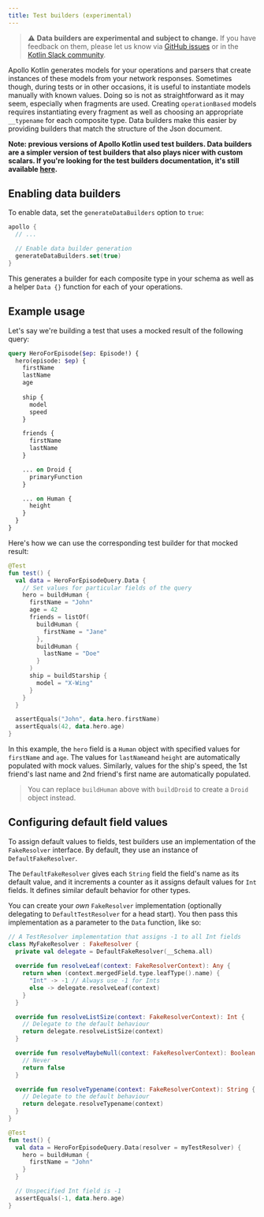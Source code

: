 ```yaml
---
title: Test builders (experimental)
---
```


> ⚠️ **Data builders are experimental and subject to change.** If you have feedback on them, please let us know via [GitHub issues](https://github.com/apollographql/apollo-android/issues/new?assignees=&labels=Type%3A+Bug&template=bug_report.md&title=[Test%20Builders]) or in the [Kotlin Slack community](https://slack.kotl.in/).

Apollo Kotlin generates models for your operations and parsers that create instances of these models from your network responses. Sometimes though, during tests or in other occasions, it is useful to instantiate models manually with known values. Doing so is not as straightforward as it may seem, especially when fragments are used. Creating `operationBased` models requires instantiating every fragment as well as choosing an appropriate `__typename` for each composite type. Data builders make this easier by providing builders that match the structure of the Json document.

__Note: previous versions of Apollo Kotlin used test builders. Data builders are a simpler version of test builders that also plays nicer with custom scalars. If you're looking for the test builders documentation, it's still available [here](./test-builders).__

## Enabling data builders

To enable data, set the `generateDataBuilders` option to `true`:

```kotlin title="build.gradle[.kts]"
apollo {
  // ...

  // Enable data builder generation
  generateDataBuilders.set(true)
}
```

This generates a builder for each composite type in your schema as well as a helper `Data {}` function for each of your operations.

## Example usage

Let's say we're building a test that uses a mocked result of the following query:

```graphql
query HeroForEpisode($ep: Episode!) {
  hero(episode: $ep) {
    firstName
    lastName
    age
    
    ship {
      model
      speed
    }

    friends {
      firstName
      lastName
    }

    ... on Droid {
      primaryFunction
    }

    ... on Human {
      height
    }
  }
}
```

Here's how we can use the corresponding test builder for that mocked result:

```kotlin
@Test
fun test() {
  val data = HeroForEpisodeQuery.Data {
    // Set values for particular fields of the query
    hero = buildHuman {
      firstName = "John"
      age = 42
      friends = listOf(
        buildHuman {
          firstName = "Jane"
        }, 
        buildHuman {
          lastName = "Doe"
        }
      )
      ship = buildStarship {
        model = "X-Wing"
      }
    }
  }

  assertEquals("John", data.hero.firstName)
  assertEquals(42, data.hero.age)
}
```

In this example, the `hero` field is a `Human` object with specified values for `firstName` and `age`. The values for `lastName`and `height` are automatically populated with mock values.
Similarly, values for the ship's speed, the 1st friend's last name and 2nd friend's first name are automatically populated.

> You can replace `buildHuman` above with `buildDroid` to create a `Droid` object instead.

## Configuring default field values

To assign default values to fields, test builders use an implementation of the `FakeResolver` interface. By default, they use an instance of `DefaultFakeResolver`.

The `DefaultFakeResolver` gives each `String` field the field's name as its default value, and it increments a counter as it assigns default values for `Int` fields. It defines similar default behavior for other types.

You can create your _own_ `FakeResolver` implementation (optionally delegating to `DefaultTestResolver` for a head start). You then pass this implementation as a parameter to the `Data` function, like so:

```kotlin {6}
// A TestResolver implementation that assigns -1 to all Int fields
class MyFakeResolver : FakeResolver {
  private val delegate = DefaultFakeResolver(__Schema.all)
  
  override fun resolveLeaf(context: FakeResolverContext): Any {
    return when (context.mergedField.type.leafType().name) {
      "Int" -> -1 // Always use -1 for Ints
      else -> delegate.resolveLeaf(context) 
    }
  }

  override fun resolveListSize(context: FakeResolverContext): Int {
    // Delegate to the default behaviour
    return delegate.resolveListSize(context)
  }

  override fun resolveMaybeNull(context: FakeResolverContext): Boolean {
    // Never 
    return false
  }

  override fun resolveTypename(context: FakeResolverContext): String {
    // Delegate to the default behaviour
    return delegate.resolveTypename(context)
  }
}

@Test
fun test() {
  val data = HeroForEpisodeQuery.Data(resolver = myTestResolver) {
    hero = buildHuman {
      firstName = "John"
    }
  }

  // Unspecified Int field is -1
  assertEquals(-1, data.hero.age)
}
```
